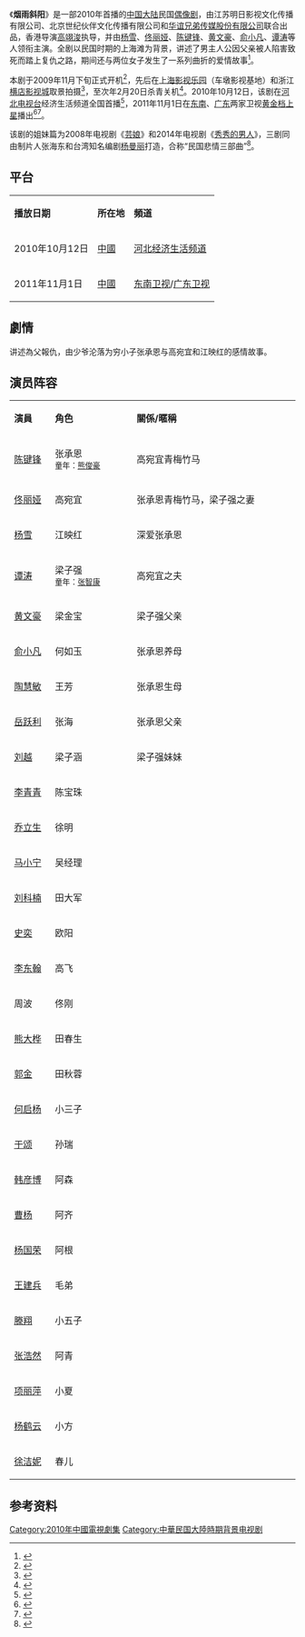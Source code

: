 {{電視節目信息框
| 名稱      = 烟雨斜阳
| 英文名稱  = 
| 圖片      = 烟雨斜阳.jpg
| 圖說      = 电视剧海报
| 類型      = [[偶像剧|偶像剧]] - 民国、爱情、悬疑
| 格式      = [[电视连续剧|电视连续剧]]
| 編劇      = [[杨曼丽|杨曼丽]]
| 導演      = [[高翊浚|高翊浚]]
| 助理導演  = 黄伟明、杨国荣、陈小茹、余颂
| 主演      = [[杨雪|杨雪]]、[[佟丽娅|佟丽娅]]、[[陈键锋|陈键锋]]、<br />[[黄文豪|黄文豪]]、[[俞小凡|俞小凡]]、[[谭涛|谭涛]]
| 配音      = 张凯、唐静、边江、陆揆、陈光
| 國家      = {{CHN}}
| 語言      = [[普通话|普通话]]
| 字幕      = 中文
| 集數      = 36集
| 配樂作曲  = 董冬冬
| 片頭曲    = 陈键锋《爱你就是我的幸福》
| 作曲      = 董冬冬
| 作詞      = 陈曦
| 片尾曲    = 徐洋《是爱》
| 作曲2     = 董冬冬
| 作詞2     = 陈曦
| 插曲      = [[王铮亮|王铮亮]]《爱你就是我的幸福》<br />徐洋《爱情毒药》
| 製作年份  = 2009年－2010年
| 製片人    = 张海东
| 出品人    = 汤曼莉、[[王中军|王中军]]、娄晓曦、龚志龙
| 監製      = 金玉泉、苏晓、方军、卢亮、季宏、石卫平、冯微微、倪雪华、杨韬、张建红、沈刚权
| 執行製作  = [[谭涛|谭涛]]
| 編審      = 詹之燕
| 剪輯      = 顾嘉洹
| 外景      = {{CHN}}上海[[上海影视乐园|车墩]]、浙江[[横店影视城|横店]]
| 攝影      = 志强、柯文龙
| 製作公司  = 江苏明日影视、北京世纪伙伴、[[华谊兄弟|华谊兄弟]]
| 頻道      = [[河北电视台|河北经济生活频道]]
| 播出國家   = {{CHN}}
| 開始      = {{Start date|2010|10|12}}
| 結束      = 
| 相關節目  = 
| 前作     = [[芸娘|芸娘]]
| 續作     = [[秀秀的男人|秀秀的男人]]
}}

《'''烟雨斜阳'''》是一部2010年首播的[[中国大陆|中国大陆]]民国[[偶像剧|偶像剧]]，由江苏明日影视文化传播有限公司、北京世纪伙伴文化传播有限公司和[[华谊兄弟传媒股份有限公司|华谊兄弟传媒股份有限公司]]联合出品，香港导演[[高翊浚|高翊浚]]执导，并由[[杨雪|杨雪]]、[[佟丽娅|佟丽娅]]、[[陈键锋|陈键锋]]、[[黄文豪|黄文豪]]、[[俞小凡|俞小凡]]、[[谭涛|谭涛]]等人领衔主演。全剧以民国时期的上海滩为背景，讲述了男主人公因父亲被人陷害致死而踏上复仇之路，期间还与两位女子发生了一系列曲折的爱情故事<ref>{{cite news | title=《烟雨斜阳》杨雪变歌女 陈键锋佟丽娅联袂催泪 | url=http://ent.sina.com.cn/v/m/2010-11-04/02403135483.shtml | newspaper=[[新浪|新浪娱乐]] | date=2010-11-04 | accessdate=2013-11-10 | archive-date=2019-07-10 | archive-url=https://web.archive.org/web/20190710193837/http://ent.sina.com.cn/v/m/2010-11-04/02403135483.shtml | dead-url=no }}</ref>。

本剧于2009年11月下旬正式开机<ref>{{cite news | title=佟丽娅入组《烟雨斜阳》定妆照高贵优雅(图) | url=http://ent.sina.com.cn/v/m/2009-11-21/14172779239.shtml | newspaper=新浪娱乐 | date=2009-11-21 | accessdate=2014-03-27 | archive-date=2019-07-12 | archive-url=https://web.archive.org/web/20190712122818/http://ent.sina.com.cn/v/m/2009-11-21/14172779239.shtml | dead-url=no }}</ref>，先后在[[上海影视乐园|上海影视乐园]]（车墩影视基地）和浙江[[横店影视城|横店影视城]]取景拍摄<ref>{{cite news | title=《烟雨斜阳》转景横店 佟丽娅片场练厨艺 | url=http://yule.sohu.com/20100128/n269875547.shtml | newspaper=[[搜狐娱乐|搜狐娱乐]] | date=2010-01-28 | accessdate=2014-03-27 | archive-date=2019-02-04 | archive-url=https://web.archive.org/web/20190204014418/http://yule.sohu.com/20100128/n269875547.shtml | dead-url=no }}</ref>，至次年2月20日杀青关机<ref>{{cite web | title=《烟雨斜阳》杀青在即，回北京过年指日可待。 | url=http://blog.sina.com.cn/s/blog_4aa7759a0100gwuc.html | date=2010-02-18 | access-date=2014-03-27 | archive-date=2019-07-15 | archive-url=https://web.archive.org/web/20190715133148/http://blog.sina.com.cn/s/blog_4aa7759a0100gwuc.html | dead-url=no }}</ref>。2010年10月12日，该剧在[[河北电视台|河北电视台]]经济生活频道全国首播<ref>{{cite web | title=三苗台长2010年10月11日新浪微博 | url=http://weibo.com/1641790220/Bh0qjipIXD | date=2010-10-11 | access-date=2014-03-27 | archive-date=2014-04-09 | archive-url=https://web.archive.org/web/20140409060644/http://www.weibo.com/1641790220/Bh0qjipIXD | dead-url=no }}</ref>，2011年11月1日在[[东南卫视|东南]]、[[广东卫视|广东]]两家卫视[[黄金时段|黄金档]][[中国省级卫星电视频道|上星]]播出<ref>{{cite news | title=《烟雨斜阳》今日首播 佟丽娅演绎民国传奇 | url=http://ent.sina.com.cn/v/m/2011-11-01/16253466300.shtml | newspaper=新浪娱乐 | date=2011-11-01 | accessdate=2014-03-27 | archive-date=2019-07-13 | archive-url=https://web.archive.org/web/20190713143432/http://ent.sina.com.cn/v/m/2011-11-01/16253466300.shtml | dead-url=no }}</ref><ref>{{cite news | title=《烟雨斜阳》卫视首播 李东翰诠释好汉高飞 | url=http://ent.sina.com.cn/v/m/2011-11-03/16513468557.shtml | newspaper=新浪娱乐 | date=2011-11-03 | accessdate=2013-11-12 | archive-date=2019-07-09 | archive-url=https://web.archive.org/web/20190709223036/http://ent.sina.com.cn/v/m/2011-11-03/16513468557.shtml | dead-url=no }}</ref>。

该剧的姐妹篇为2008年电视剧《[[芸娘|芸娘]]》和2014年电视剧《[[秀秀的男人|秀秀的男人]]》，三剧同由制片人张海东和台湾知名编剧[[杨曼丽|杨曼丽]]打造，合称“民国悲情三部曲”<ref>{{cite news | title=《秀秀的男人》热拍 秋瓷炫再演贤妻良母 | url=http://ent.sina.com.cn/v/m/2012-07-17/22433687617.shtml | newspaper=新浪娱乐 | date=2012-07-17 | accessdate=2014-03-27 | archive-date=2021-01-25 | archive-url=https://web.archive.org/web/20210125053104/http://ent.sina.com.cn/v/m/2012-07-17/22433687617.shtml | dead-url=no }}</ref>。

==平台==
{|class="wikitable" 
|- align=center
|'''播放日期'''||'''所在地'''||'''頻道'''
|-
|2010年10月12日||[[中國|中國]]||[[河北电视台|河北经济生活频道]]
|-
|2011年11月1日||[[中國|中國]]||[[东南卫视|东南卫视]]/[[广东卫视|广东卫视]]
|}

==劇情==
讲述為父報仇，由少爷沦落为穷小子张承恩与高宛宜和江映红的感情故事。

== 演员阵容== 
{|class="wikitable" width="60%"
|- style="background:cornflowerblue; color:white" align=center
|style="width:10%"|'''演員'''||style="width:20%"|'''角色'''||style="width:40%"|'''關係/暱稱'''
|-
|[[陈键锋|陈键锋]]||张承恩<br><small>童年：[[熊俊豪|熊俊豪]]||高宛宜青梅竹马
|-
|[[佟丽娅|佟丽娅]]||高宛宜||张承恩青梅竹马，梁子强之妻
|-
|[[杨雪|杨雪]]||江映红||深爱张承恩
|-
|[[谭涛|谭涛]]||梁子强<br><small>童年：[[张智康|张智康]]||高宛宜之夫
|-
|[[黄文豪|黄文豪]]||梁金宝||梁子强父亲
|-
|[[俞小凡|俞小凡]]||何如玉||张承恩养母
|-
|[[陶慧敏|陶慧敏]]||王芳||张承恩生母
|-
|[[岳跃利|岳跃利]]||张海||张承恩父亲
|-
|[[刘越|刘越]]||梁子涵||梁子强妹妹
|-
|[[李青青|李青青]]||陈宝珠||
|-
|[[乔立生|乔立生]]||徐明||
|-
|[[马小宁|马小宁]]||吴经理||
|-
|[[刘科楠|刘科楠]]||田大军||
|-
|[[史奕|史奕]]||欧阳||
|-
|[[李东翰|李东翰]]||高飞||
|-
|周波||佟刚||
|-
|[[熊大桦|熊大桦]]||田春生||
|-
|[[郭金|郭金]]||田秋蓉||
|-
|[[何启杨|何启杨]]||小三子||
|-
|[[于颂|于颂]]||孙瑞||
|-
|[[韩彦博|韩彦博]]||阿森||
|-
|[[曹杨|曹杨]]||阿齐||
|-
|[[杨国荣|杨国荣]]||阿根||
|-
|[[王建兵|王建兵]]||毛弟||
|-
|[[滕翔|滕翔]]||小五子||
|-
|[[张浩然|张浩然]]||阿青||
|-
|[[项丽萍|项丽萍]]||小夏||
|-
|[[杨鹤云|杨鹤云]]||小方||
|-
|[[徐洁妮|徐洁妮]]||春儿||
|}

==参考资料==
{{reflist}}

{{2010年中國大陸古裝/民初電視劇}}
{{DEFAULTSORT:y烟}}
[[Category:2010年中國電視劇集|Category:2010年中國電視劇集]]
[[Category:中華民国大陸時期背景电视剧|Category:中華民国大陸時期背景电视剧]]